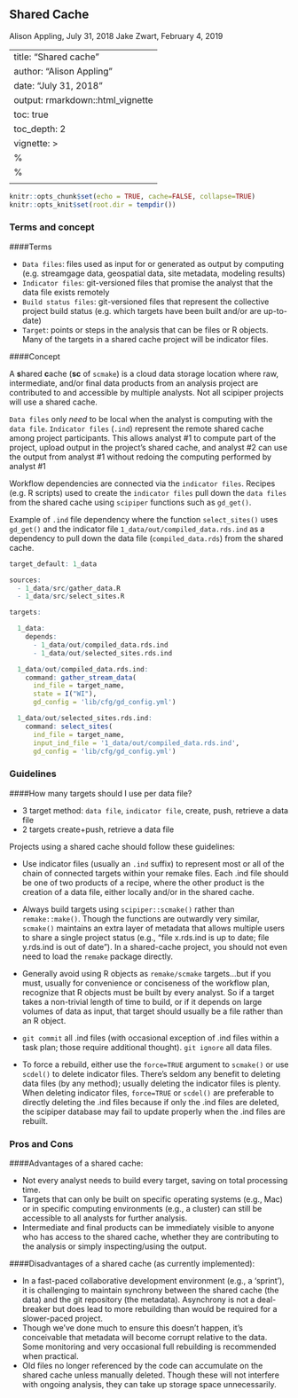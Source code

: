 ## Shared Cache {.tabset .tabset-fade .tabset-pills}

Alison Appling, July 31, 2018 
Jake Zwart, February 4, 2019

---
title: "Shared cache"
author: "Alison Appling"
date: "July 31, 2018"
output: rmarkdown::html_vignette
  toc: true
  toc_depth: 2
vignette: >
  %\VignetteIndexEntry{Shared cache}
  %\VignetteEngine{knitr::rmarkdown}
  \usepackage[utf8]{inputenc}
---
<head>
<style>
sym {color: red;}
sol {color: blue;}
</style>
</head>

  
```r
knitr::opts_chunk$set(echo = TRUE, cache=FALSE, collapse=TRUE)
knitr::opts_knit$set(root.dir = tempdir())
```


### Terms and concept

####Terms

* `Data files`: files used as input for or generated as output by computing (e.g. streamgage data, geospatial data, site metadata, modeling results) 
* `Indicator files`: git-versioned files that promise the analyst that the data file exists remotely 
* `Build status files`: git-versioned files that represent the collective project build status (e.g. which targets have been built and/or are up-to-date) 
* `Target`: points or steps in the analysis that can be files or R objects. Many of the targets in a shared cache project will be indicator files. 

####Concept

A **s**hared **c**ache (**sc** of `scmake`) is a cloud data storage location where raw, intermediate, and/or final data products from an analysis project are contributed to and accessible by multiple analysts. Not all scipiper projects will use a shared cache.

`Data files` only _need_ to be local when the analyst is computing with the `data file`. `Indicator files` (`.ind`) represent the remote shared cache among project participants. This allows analyst #1 to compute part of the project, upload output in the project's shared cache, and analyst #2 can use the output from analyst #1 without redoing the computing performed by analyst #1 

Workflow dependencies are connected via the `indicator files`. Recipes (e.g. R scripts) used to create the `indicator files` pull down the `data files` from the shared cache using `scipiper` functions such as `gd_get()`. 


Example of `.ind` file dependency where the function `select_sites()` uses `gd_get()` and the indicator file `1_data/out/compiled_data.rds.ind` as a dependency to pull down the data file (`compiled_data.rds`) from the shared cache.
```r
target_default: 1_data

sources: 
  - 1_data/src/gather_data.R
  - 1_data/src/select_sites.R

targets:

  1_data:
    depends:
      - 1_data/out/compiled_data.rds.ind
      - 1_data/out/selected_sites.rds.ind

  1_data/out/compiled_data.rds.ind:
    command: gather_stream_data(
      ind_file = target_name,
      state = I("WI"), 
      gd_config = 'lib/cfg/gd_config.yml')

  1_data/out/selected_sites.rds.ind:
    command: select_sites(
      ind_file = target_name,
      input_ind_file = '1_data/out/compiled_data.rds.ind',
      gd_config = 'lib/cfg/gd_config.yml')

```

### Guidelines

####How many targets should I use per data file?

* 3 target method: `data file`, `indicator file`, 
  create, push, retrieve a data file 
* 2 targets 
  create+push, retrieve a data file 

Projects using a shared cache should follow these guidelines:

* Use indicator files (usually an `.ind` suffix) to represent most or all of the chain of connected targets within your remake files. Each .ind file should be one of two products of a recipe, where the other product is the creation of a data file, either locally and/or in the shared cache.

* Always build targets using `scipiper::scmake()` rather than `remake::make()`. Though the functions are outwardly very similar, `scmake()` maintains an extra layer of metadata that allows multiple users to share a single project status (e.g., "file x.rds.ind is up to date; file y.rds.ind is out of date"). In a shared-cache project, you should not even need to load the `remake` package directly.

* Generally avoid using R objects as `remake/scmake` targets...but if you must, usually for convenience or conciseness of the workflow plan, recognize that R objects must be built by every analyst. So if a target takes a non-trivial length of time to build, or if it depends on large volumes of data as input, that target should usually be a file rather than an R object.

* `git commit` all .ind files (with occasional exception of .ind files within a task plan; those require additional thought). `git ignore` all data files.

* To force a rebuild, either use the `force=TRUE` argument to `scmake()` or use `scdel()` to delete indicator files. There's seldom any benefit to deleting data files (by any method); usually deleting the indicator files is plenty. When deleting indicator files, `force=TRUE` or `scdel()` are preferable to directly deleting the .ind files because if only the .ind files are deleted, the scipiper database may fail to update properly when the .ind files are rebuilt.


### Pros and Cons 

####Advantages of a shared cache:

* Not every analyst needs to build every target, saving on total processing time.
* Targets that can only be built on specific operating systems (e.g., Mac) or in specific computing environments (e.g., a cluster) can still be accessible to all analysts for further analysis.
* Intermediate and final products can be immediately visible to anyone who has access to the shared cache, whether they are contributing to the analysis or simply inspecting/using the output.

####Disadvantages of a shared cache (as currently implemented):

* In a fast-paced collaborative development environment (e.g., a 'sprint'), it is challenging to maintain synchrony between the shared cache (the data) and the git repository (the metadata). Asynchrony is not a deal-breaker but does lead to more rebuilding than would be required for a slower-paced project.
* Though we've done much to ensure this doesn't happen, it's conceivable that metadata will become corrupt relative to the data. Some monitoring and very occasional full rebuilding is recommended when practical.
* Old files no longer referenced by the code can accumulate on the shared cache unless manually deleted. Though these will not interfere with ongoing analysis, they can take up storage space unnecessarily.

##
